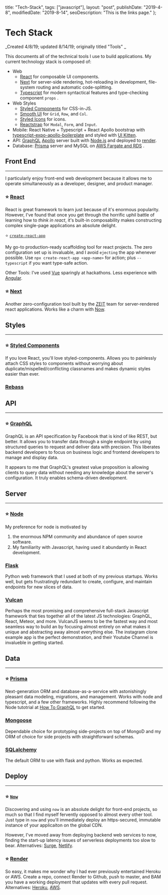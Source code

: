 
  title: "Tech-Stack",
  tags: ["javascript"],
  layout: "post",
  publishDate: "2019-4-8",
  modifiedDate: "2019-8-14",
  seoDescription: "This is the links page."
};

# Tech Stack

_Created 4/8/19; updated 8/14/19; originally titled "Tools" _

This documents all of the technical tools I use to build applications. My current technology stack is composed of:

- Web
  - [React](https://reactjs.org) for composable UI components.
  - [Next](https://nextjs.org) for server-side rendering, hot-reloading in development, file-system routing and automatic code-splitting.
  - [Typescript](https://www.typescriptlang.org/) for modern syntactical features and type-checking component `props` .
- Web Styles
  - [Styled Components](https://www.styled-components.com/) for CSS-in-JS.
  - [Smooth UI](https://smooth-ui.smooth-code.com/) for `Grid`, `Row`, and `Col`.
  - [Styled Icons](https://styled-icons.js.org/) for icons.
  - [Reactstrap](https://reactstrap.github.io/) for `Modal`, `Form`, and `Input`.
- Mobile: React Native + Typescript + React Apollo bootstrap with [typescript-expo-apollo-boilerplate](https://github.com/dai-shi/typescript-expo-apollo-boilerplate) and styled with [UI Kitten](https://github.com/akveo/react-native-ui-kitten).
- API: [GraphQL](https://graphql.org) [Apollo](https://www.apollographql.com) server built with [Node.js](https://nodejs.org) and deployed to [render](https://render.com).
- Database: [Prisma](https://prisma.io) server and MySQL on [AWS Fargate and RDS](https://www.prisma.io/tutorials/deploy-prisma-to-aws-fargate-ct14) .

## Front End

---

I particularly enjoy front-end web development because it allows me to
operate simultaneously as a developer, designer, and product manager.

### ⭐️ [React](https://reactjs.org)

React is great framework to learn just because of it's enormous
popularity. However, I've found that once you get through the horrific
uphil battle of learning how to <i>think in react</i>, it's built-in
composability makes constructing complex single-page applications an
absolute delight.

⭐️ [`create-react-app`](https://github.com/facebook/create-react-app)

My go-to production-ready scaffolding tool for react projects. The zero configuration set up is invaluable, and I avoid `ejecting` the app whenever possible.
Use `npx create-react-app <app-name>` for action; plus `--typescript` if you want type-safe action.

Other Tools: I've used [Vue](https://vuejs.org/) sparingly at hackathons.
Less experience with [Angular](https://angular.io/).

### ⭐️ [Next](https://nextjs.org)

Another zero-configuration tool built by the [ZEIT](https://zeit.co) team for server-rendered react applications. Works like a charm with [Now](https://zeit.co/now).

## Styles

---

### ⭐️ [Styled Components](https://styled-components.com)

If you love React, you'll love styled-components. Allows you to painlessly attach CSS styles to components without worrying about duplicate/mispelled/conflicting classnames and makes dynamic styles easier than ever.

### [Rebass](https://rebassjs.org/)

## API

---

### ⭐️ [GraphQL](https://graphql.org)

GraphQL is an API specification by Facebook that is kind of like REST, but better. It allows you to transfer data through a single endpoint by using structured queries to request and deliver data with precision. This liberates backend developers to focus on business logic and frontend developers to manage and display data.

It appears to me that GraphQL's greatest value proposition is allowing clients to query data without needing any knowledge about the server's configuration. It truly enables schema-driven development.

## Server

---

### ⭐️ [Node](https://nodejs.org)

My preference for node is motivated by

1.  the enormous NPM community and abundance of open source software.
2.  My familiarity with Javascript, having used it abundantly in React development.

### [Flask](http://flask.pocoo.org/)

Python web framework that I used at both of my previous startups. Works well, but gets frustratingly redundant to create, configure, and maintain endpoints for new slices of data.

### [Vulcan](https://vulcanjs.org)

Perhaps the most promising and comprehensive full-stack Javascript framework that ties together all of the latest JS technologies: GraphQL, React, Meteor, and more. VulcanJS seems to be the fastest way and most seamless way to build an by focusing almost entirely on what makes it unique and abstracting away almost everything else. The instagram clone example app is the perfect demonstration, and their Youtube Channel is invalueble in getting started.

## Data

---

### ⭐️ [Prisma](https://prisma.io)

Next-generation ORM and database-as-a-service with astonishingly pleasant data modeling, migrations, and management. Works with node and typescript, and a few other frameworks. Highly recommend following the Node tutotrial at [How To GraphQL](https://howtographql.com) to get started.

### [Mongoose](https://mongoosejs.org)

Dependable choice for prototyping side-projects on top of MongoD and my ORM of choice for side projects with straightforward schemas.

### [SQLalchemy](https://www.sqlalchemy.org/)

The default ORM to use with flask and python. Works as expected.

## Deploy

---

### ⭐️ [`Now`](https://zeit.co/now)

Discovering and using `now` is an absolute delight for front-end projects, so much so that I find myself fervently opposed to almost every other tool. Just type in `now` and you'll immediately deploy an https-secured, immutable instance of your applicaiton on the global CDN.

However, I've moved away from deploying backend web services to now, finding the start-up latency issues of serverless deployments too slow to bear.
Alternatives: [Surge](https://surge.sh/), [Netlify](https://www.netlify.com/).

### ⭐️ [Render](https://render.com)

So easy, it makes me wonder why I had ever previously entertained Heroku or AWS. Create a repo, connect Render to Github, push to master, and BAM you have a working deployment that updates with every pull request. Alternatives: [Heroku](https://dashboard.heroku.com/), [AWS](https://aws.amazon.com/).

